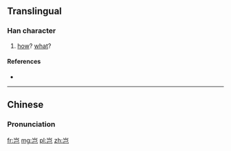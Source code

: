 {{also|豈}}
==Translingual==

===Han character===
{{Han char|rn=46|rad=山|as=03|sn=6|four=|canj=山尸山 (USU)|ids=⿱[[山]][[己]]}}

# [[how]]? [[what]]?

====References====
* {{Han ref|kx=0307.271|hdz=10762.020|uh=5C82|ud=23682}}

----

==Chinese==
{{zh-hanzi-box|岂|[[豈]]}}

===Pronunciation===
{{zh-pron
|m=qǐ
|c=hei2
|mc=y
|oc=y
|ma=
|cat=adv,pron
}}

[[fr:岂]]
[[mg:岂]]
[[pl:岂]]
[[zh:岂]]